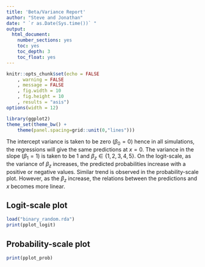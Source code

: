 ```yaml
---
title: 'Beta/Variance Report'
author: "Steve and Jonathan"
date: " `r as.Date(Sys.time())` "
output:
  html_document:
    number_sections: yes
    toc: yes
    toc_depth: 3
    toc_float: yes
---
```





```r
knitr::opts_chunk$set(echo = FALSE
	, warning = FALSE
	, message = FALSE
	, fig.width = 10
	, fig.height = 10
	, results = "asis")
options(width = 12)

library(ggplot2)
theme_set(theme_bw() +
	theme(panel.spacing=grid::unit(0,"lines")))
```

The intercept variance is taken to be zero ($\beta_0 = 0$) hence in all simulations, the regressions will give the same predictions at $x = 0$. The variance in the slope ($\beta_1 = 1$) is taken to be $1$ and $\beta_z \in \{1,2,3,4,5\}$. On the logit-scale, as the variance of $\beta_z$ increases, the predicted probabilities increase with a positive or negative values. Similar trend is observed in the probability-scale plot. However, as the $\beta_z$ increase, the relations between the predictions and $x$ becomes more linear. 

## Logit-scale plot

```r
load("binary_random.rda")
print(pplot_logit)
```

## Probability-scale plot

```r
print(pplot_prob)
```
